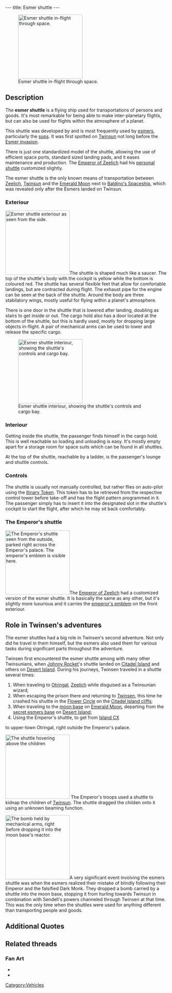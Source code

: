 ---
title: Esmer shuttle
---

[[Image:Screenshot-lba2-movies-07-esmers_shuttle-VOYAGEZ43.gif|right|thumb|200px|Esmer shuttle in-flight through space.]]

{{Quote|
Quote=Unbelievable, the Esmers think they own the place. Their space shuttles come and go through Bald Mountain, it's like they have an anthill underneath<nowiki>!!</nowiki>|
Character=[[Hacienda owner]]}}

==Description==

The '''esmer shuttle''' is a flying ship used for transportations of persons and goods. It's most remarkable for being able to make inter-planetary flights, but can also be used for flights within the atmosphere of a planet.

This shuttle was developed by and is most frequently used by [[esmers]], particularly the [[sups]]. It was first spotted on [[Twinsun]] not long before the [[Esmer#The_Esmer_invasion|Esmer invasion]].

There is just one standardized model of the shuttle, allowing the use of efficient space ports, standard sized landing pads, and it eases maintenance and production. The [[Emperor of Zeelich]] had his [[#The_Emperor\'s_shuttle|personal shuttle]] customized slightly.

The esmer shuttle is the only known means of transportation between [[Zeelich]], [[Twinsun]] and the [[Emerald Moon]] next to [[Baldino's Spaceship]], which was revealed only after the Esmers landed on Twinsun.

===Exteriour===

[[Image:Screenshot-lba2-movies-07-esmers_shuttle-VOYAGEZ09.gif|right|thumb|200px|Esmer shuttle exteriour as seen from the side.]]The shuttle is shaped much like a saucer. The top of the shuttle's body with the cockpit is yellow while the bottom is coloured red. The shuttle has several flexible feet that allow for comfortable landings, but are contracted during flight. The exhaust pipe for the engine can be seen at the back of the shuttle. Around the body are three stabilatory wings, mostly useful for flying within a planet's atmosphere.

There is one door in the shuttle that is lowered after landing, doubling as stairs to get inside or out. The cargo hold also has a door located at the bottom of the shuttle, but this is hardly used, mostly for dropping large objects in-flight. A pair of mechanical arms can be used to lower and release the specific cargo.

[[Image:Shuttle.jpg|left|thumb|200px|Esmer shuttle interiour, showing the shuttle's controls and cargo bay.]]
===Interiour===

Getting inside the shuttle, the passenger finds himself in the cargo hold. This is well reachable so loading and unloading is easy. It's mostly empty apart for a storage room for space suits which can be found in all shuttles.

At the top of the shuttle, reachable by a ladder, is the passenger's lounge and shuttle controls.

===Controls===

The shuttle is usually not manually controlled, but rather flies on auto-pilot using the [[Itinary Token]]. This token has to be retrieved from the respective control tower before take-off and has the flight pattern programmed in it. The passenger simply has to insert it into the designated slot in the shuttle's cockpit to start the flight, after which he may sit back comfortably.

===The Emperor's shuttle===

[[Image:Screenshot-lba2-ingame-otringal-emperial_shuttle_platform.gif|right|thumb|200px|The Emperor's shuttle seen from the outside, parked right across the [[Emperor's palace]]. The emperor's emblem is visible here.]]The [[Emperor of Zeelich]] had a customized version of the esmer shuttle. It is basically the same as any other, but it's slightly more luxurious and it carries the [[emperor's emblem]] on the front exteriour.


==Role in Twinsen's adventures==

The esmer shuttles had a big role in Twinsen's second adventure. Not only did he travel in them himself, but the esmers also used them for various tasks during significant parts throughout the adventure.

Twinsen first encountered the esmer shuttle among with many other Twinsunians, when [[Johnny Rocket]]'s shuttle landed on [[Citadel Island]] and others on [[Desert Island]]. During his journeys, Twinsen traveled in a shuttle several times:

<ol><li>When traveling to [[Otringal]], [[Zeelich]] while disguised as a Twinsunian wizard;</li>
<li>When escaping the prison there and returning to [[Twinsen]], this time he crashed his shuttle in the [[Flower Circle]] on the [[Citadel Island cliffs]];</li>
<li>When traveling to the [[moon base]] on [[Emerald Moon]], departing from the [[secret esmers base]] on [[Desert Island]];</li>
<li>Using the Emperor's shuttle, to get from [[Island CX]]</li> to upper-town Otringal, right outside the Emperor's palace.</li>
</ol>

[[Image:Screenshot-lba2-movies-12-children_abduction-ENFA238.gif|200px|right|thumb|The shuttle hovering above the children]]
The Emperor's troops used a shuttle to kidnap the children of [[Twinsun]]. The shuttle dragged the childen onto it using an unknown beaming function.

[[Image:Screenshot-lba2-movies-25-ending_1-END1865.gif|thumb|right|200px|The bomb held by mechanical arms, right before dropping it into the moon base's reactor.]]A very significant event involving the esmers shuttle was when the esmers realized their mistake of blindly following their Emperor and the falsified Dark Monk. They dropped a bomb carried by a shuttle into the moon base, stopping it from hurling towards Twinsun in combination with Sendell's powers channeled through Twinsen at that time. This was the only time when the shuttles were used for anything different than transporting people and goods.

==Additional Quotes==
{{Quote|
Quote=The Esmers have set up a base somewhere on Desert Island. Find it and steal a shuttle<nowiki>!!</nowiki> You are the only one who can save Twinsun<nowiki>!!!</nowiki>|
Character=[[Jerome Baldino]]}}

{{Quote|
Quote=Ah Twinsen, you are here! It's horrible. The Esmers have kidnapped the children aboard a shuttle. Nobody knows where they are or how to find them<nowiki>!!</nowiki> You have to go look for them!|
Character=The [[teacher]]}}

{{Quote|
Quote=Darn! This here shuttle, t'will soon be ready fer takeoff. Me myself, ah would of fixed them stabilizing jets<nowiki>!!</nowiki> Barrin' that, best use an itinerary token! Might not take off without it.|
Character=A [[franco]] technican at the [[Astroport]]}}

==Related threads==
===Fan Art===
* {{post|id=34217|title=Esmers shuttle}}
* {{post|id=111337|title=pictures!}}

[[Category:Vehicles]]